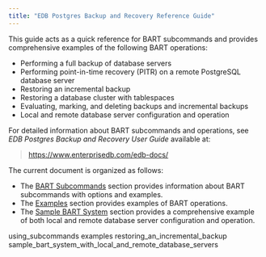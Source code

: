 ```yaml
---
title: "EDB Postgres Backup and Recovery Reference Guide"
---
```




This guide acts as a quick reference for BART subcommands and provides comprehensive examples of the following BART operations:

-   Performing a full backup of database servers
-   Performing point-in-time recovery (PITR) on a remote PostgreSQL database server
-   Restoring an incremental backup
-   Restoring a database cluster with tablespaces
-   Evaluating, marking, and deleting backups and incremental backups
-   Local and remote database server configuration and operation

For detailed information about BART subcommands and operations, see *EDB Postgres Backup and Recovery User Guide* available at:

> <https://www.enterprisedb.com/edb-docs/>

The current document is organized as follows:

-   The [BART Subcommands](01_using_subcommands/#using_bart_subcommands) section provides information about BART subcommands with options and examples.
-   The [Examples](#examples) section provides examples of BART operations.
-   The [Sample BART System](#sample_bart_system_with_local_and_remote_database_servers) section provides a comprehensive example of both local and remote database server configuration and operation.

<div class="toctree" maxdepth="5">

using\_subcommands examples restoring\_an\_incremental\_backup sample\_bart\_system\_with\_local\_and\_remote\_database\_servers

</div>
